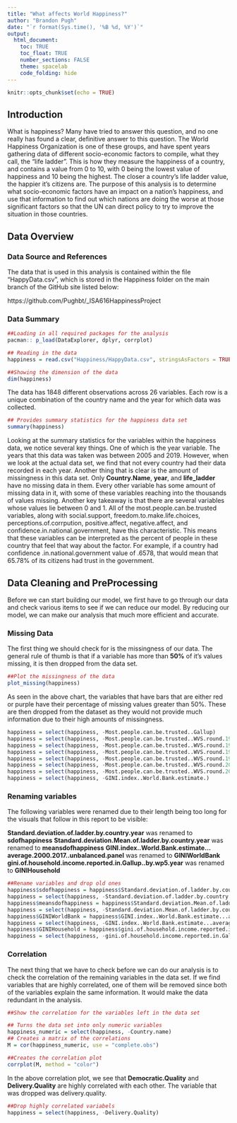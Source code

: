 ```yaml
---
title: "What affects World Happiness?"
author: "Brandon Pugh"
date: "`r format(Sys.time(), '%B %d, %Y')`"
output: 
  html_document:
    toc: TRUE
    toc_float: TRUE
    number_sections: FALSE
    theme: spacelab
    code_folding: hide
---
```


```r
knitr::opts_chunk$set(echo = TRUE)
```

## Introduction
What is happiness? Many have tried to answer this question, and no one really has found a clear, definitive answer to this question. The World Happiness Organization is one of these groups, and have spent years gathering data of different socio-economic factors to compile, what they call, the "life ladder". This is how they measure the happiness of a country, and contains a value from 0 to 10, with 0 being the lowest value of happiness and 10 being the highest. The closer a country's life ladder value, the happier it's citizens are. The purpose of this analysis is to determine what socio-economic factors have an impact on a nation's happiness, and use that information to find out which nations are doing the worse at those significant factors so that the UN can direct policy to try to improve the situation in those countries.

## Data Overview

### Data Source and References
The data that is used in this analysis is contained within the file "HappyData.csv", which is stored in the Happiness folder on the main branch of the GitHub site listed below:

https://github.com/Pughbt/_ISA616HappinessProject 

### Data Summary

```r
##Loading in all required packages for the analysis
pacman:: p_load(DataExplorer, dplyr, corrplot)

## Reading in the data
happiness = read.csv("Happiness/HappyData.csv", stringsAsFactors = TRUE)

##Showing the dimension of the data
dim(happiness)
```

The data has 1848 different observations across 26 variables. Each row is a unique combination of the country name and the year for which data was collected. 

```r
## Provides summary statistics for the happiness data set
summary(happiness)
```

Looking at the summary statistics for the variables within the happiness data, we notice several key things. One of which is the year variable. The years that this data was taken was between 2005 and 2019. However, when we look at the actual data set, we find that not every country had their data recorded in each year. Another thing that is clear is the amount of missingness in this data set. Only **Country.Name**, **year**, and **life_ladder** have no missing data in them. Every other variable has some amount of missing data in it, with some of these variables reaching into the thousands of values missing. Another key takeaway is that there are several variables whose values lie between 0 and 1. All of the most.people.can.be.trusted variables, along with social.support, freedom.to.make.life.choices, perceptions.of.corrpution, positive.affect, negative.affect, and confidence.in.national.government, have this characteristic. This means that these variables can be interpreted as the percent of people in these country that feel that way about the factor. For example, if a country had confidence .in.national.government value of .6578, that would mean that 65.78\% of its citizens had trust in the government.

## Data Cleaning and PreProcessing

Before we can start building our model, we first have to go through our data and check various items to see if we can reduce our model. By reducing our model, we can make our analysis that much more efficient and accurate.

### Missing Data
The first thing we should check for is the missingness of our data. The general rule of thumb is that if a variable has more than **50\%** of it's values missing, it is then dropped from the data set. 

```r
##Plot the missingness of the data
plot_missing(happiness)
```

As seen in the above chart, the variables that have bars that are either red or purple have their percentage of missing values greater than 50%. These are then dropped from the dataset as they would not provide much information due to their high amounts of missingness.
```r
happiness = select(happiness, -Most.people.can.be.trusted..Gallup)
happiness = select(happiness, -Most.people.can.be.trusted..WVS.round.1981.1984)
happiness = select(happiness, -Most.people.can.be.trusted..WVS.round.1989.1993)
happiness = select(happiness, -Most.people.can.be.trusted..WVS.round.1994.1998)
happiness = select(happiness, -Most.people.can.be.trusted..WVS.round.1999.2004)
happiness = select(happiness, -Most.people.can.be.trusted..WVS.round.2005.2009)
happiness = select(happiness, -Most.people.can.be.trusted..WVS.round.2010.2014)
happiness = select(happiness, -GINI.index..World.Bank.estimate.)
```


### Renaming variables

The following variables were renamed due to their length being too long for the visuals that follow in this report to be visible:

**Standard.deviation.of.ladder.by.country.year** was renamed to **sdofhappiness**
**Standard.deviation.Mean.of.ladder.by.country.year** was renamed to **meansdofhappiness**
**GINI.index..World.Bank.estimate...average.2000.2017..unbalanced.panel** was renamed to **GINIWorldBank**
**gini.of.household.income.reported.in.Gallup..by.wp5.year** was renamed to **GINIHousehold**
```r
##Rename variables and drop old ones
happiness$sdofhappiness = happiness$Standard.deviation.of.ladder.by.country.year
happiness = select(happiness, -Standard.deviation.of.ladder.by.country.year)
happiness$meansdofhappiness = happiness$Standard.deviation.Mean.of.ladder.by.country.year
happiness = select(happiness, -Standard.deviation.Mean.of.ladder.by.country.year)
happiness$GINIWorldBank = happiness$GINI.index..World.Bank.estimate...average.2000.2017..unbalanced.panel
happiness = select(happiness, -GINI.index..World.Bank.estimate...average.2000.2017..unbalanced.panel)
happiness$GINIHousehold = happiness$gini.of.household.income.reported.in.Gallup..by.wp5.year
happiness = select(happiness, -gini.of.household.income.reported.in.Gallup..by.wp5.year)
```

### Correlation

The next thing that we have to check before we can do our analysis is to check the correlation of the remaining variables in the data set. If we find variables that are highly correlated, one of them will be removed since both of the variables explain the same information. It would make the data redundant in the analysis.

```r
##Show the correlation for the variables left in the data set

## Turns the data set into only numeric variables
happiness_numeric = select(happiness, -Country.name)
## Creates a matrix of the correlations 
M = cor(happiness_numeric, use = "complete.obs")

##Creates the correlation plot
corrplot(M, method = "color")
```

In the above correlation plot, we see that **Democratic.Quality** and **Delivery.Quality** are highly correlated with each other. The variable that was dropped was delivery.quality.

```r
##Drop highly correlated variabels
happiness = select(happiness, -Delivery.Quality)
```


